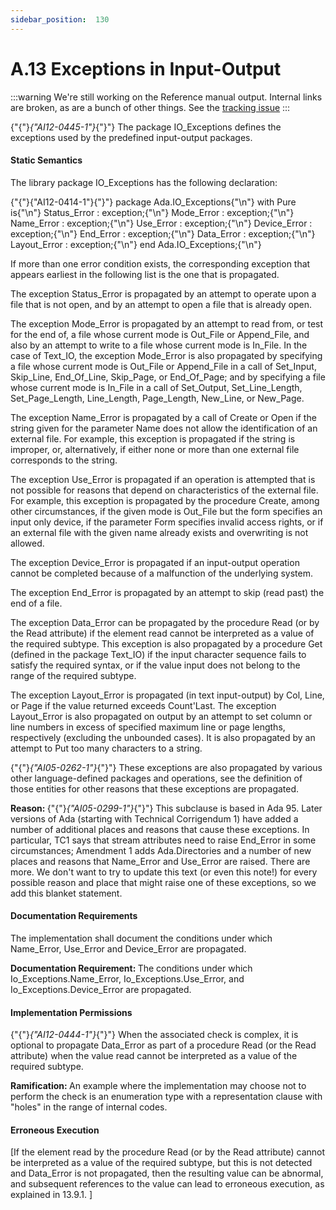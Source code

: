 ---
sidebar_position:  130
---

# A.13 Exceptions in Input-Output

:::warning
We're still working on the Reference manual output.  Internal links are broken,
as are a bunch of other things.
See the [tracking issue](https://github.com/ada-lang-io/ada-lang-io/issues/20)
:::


<p>{"{"}<em>{"AI12-0445-1"}</em>{"}"} The package IO_Exceptions defines the exceptions used by the predefined input-output packages. </p>

#### Static Semantics

<p>The library package IO_Exceptions has the following declaration: </p>
<CodeBlock>
{"{"}{"AI12-0414-1"}{"}"} package Ada.IO_Exceptions{"\n"}   with Pure is{"\n"}
</CodeBlock>

<CodeBlock>
   Status_Error : exception;{"\n"}   Mode_Error   : exception;{"\n"}   Name_Error   : exception;{"\n"}   Use_Error    : exception;{"\n"}   Device_Error : exception;{"\n"}   End_Error    : exception;{"\n"}   Data_Error   : exception;{"\n"}   Layout_Error : exception;{"\n"}
</CodeBlock>

<CodeBlock>
end Ada.IO_Exceptions;{"\n"}
</CodeBlock>

<p>If more than one error condition exists, the corresponding exception that appears earliest in the following list is the one that is propagated.</p>
<p>The exception Status_Error is propagated by an attempt to operate upon a file that is not open, and by an attempt to open a file that is already open.</p>
<p>The exception Mode_Error is propagated by an attempt to read from, or test for the end of, a file whose current mode is Out_File or Append_File, and also by an attempt to write to a file whose current mode is In_File. In the case of Text_IO, the exception Mode_Error is also propagated by specifying a file whose current mode is Out_File or Append_File in a call of Set_Input, Skip_Line, End_Of_Line, Skip_Page, or End_Of_Page; and by specifying a file whose current mode is In_File in a call of Set_Output, Set_Line_Length, Set_Page_Length, Line_Length, Page_Length, New_Line, or New_Page.</p>
<p>The exception Name_Error is propagated by a call of Create or Open if the string given for the parameter Name does not allow the identification of an external file. For example, this exception is propagated if the string is improper, or, alternatively, if either none or more than one external file corresponds to the string.</p>
<p>The exception Use_Error is propagated if an operation is attempted that is not possible for reasons that depend on characteristics of the external file. For example, this exception is propagated by the procedure Create, among other circumstances, if the given mode is Out_File but the form specifies an input only device, if the parameter Form specifies invalid access rights, or if an external file with the given name already exists and overwriting is not allowed.</p>
<p>The exception Device_Error is propagated if an input-output operation cannot be completed because of a malfunction of the underlying system.</p>
<p>The exception End_Error is propagated by an attempt to skip (read past) the end of a file.</p>
<p>The exception Data_Error can be propagated by the procedure Read (or by the Read attribute) if the element read cannot be interpreted as a value of the required subtype. This exception is also propagated by a procedure Get (defined in the package Text_IO) if the input character sequence fails to satisfy the required syntax, or if the value input does not belong to the range of the required subtype.</p>
<p>The exception Layout_Error is propagated (in text input-output) by Col, Line, or Page if the value returned exceeds Count'Last. The exception Layout_Error is also propagated on output by an attempt to set column or line numbers in excess of specified maximum line or page lengths, respectively (excluding the unbounded cases). It is also propagated by an attempt to Put too many characters to a string.</p>
<p>{"{"}<em>{"AI05-0262-1"}</em>{"}"} These exceptions are also propagated by various other language-defined packages and operations, see the definition of those entities for other reasons that these exceptions are propagated.</p>
<Admonition type="note">
<p><strong>Reason: </strong>{"{"}<em>{"AI05-0299-1"}</em>{"}"} This subclause is based in Ada 95. Later versions of Ada (starting with Technical Corrigendum 1) have added a number of additional places and reasons that cause these exceptions. In particular, TC1 says that stream attributes need to raise End_Error in some circumstances; Amendment 1 adds Ada.Directories and a number of new places and reasons that Name_Error and Use_Error are raised. There are more. We don't want to try to update this text (or even this note!) for every possible reason and place that might raise one of these exceptions, so we add this blanket statement. </p></Admonition>


#### Documentation Requirements

<p>The implementation shall document the conditions under which Name_Error, Use_Error and Device_Error are propagated. </p>
<Admonition type="note">
<p><strong>Documentation Requirement: </strong>The conditions under which Io_Exceptions.Name_Error, Io_Exceptions.Use_Error, and Io_Exceptions.Device_Error are propagated.</p></Admonition>


#### Implementation Permissions

<p>{"{"}<em>{"AI12-0444-1"}</em>{"}"} When the associated check is complex, it is optional to propagate Data_Error as part of a procedure Read (or the Read attribute) when the value read cannot be interpreted as a value of the required subtype. </p>
<Admonition type="note">
<p><strong>Ramification: </strong>An example where the implementation may choose not to perform the check is an enumeration type with a representation clause with "holes" in the range of internal codes.</p></Admonition>


#### Erroneous Execution

<p>[If the element read by the procedure Read (or by the Read attribute) cannot be interpreted as a value of the required subtype, but this is not detected and Data_Error is not propagated, then the resulting value can be abnormal, and subsequent references to the value can lead to erroneous execution, as explained in 13.9.1. ]</p>
